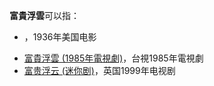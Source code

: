'''富貴浮雲'''可以指：

*{{Link-en|富贵浮云 (电影)|Mr. Deeds Goes to Town}}，1936年美国电影
*[[富貴浮雲_(1985年電視劇)|富貴浮雲 (1985年電視劇)]]，台視1985年電視劇
*[[富贵浮云_(迷你剧)|富贵浮云 (迷你剧)]]，英国1999年电视剧

{{Disambig|Cat=四字消歧义}}